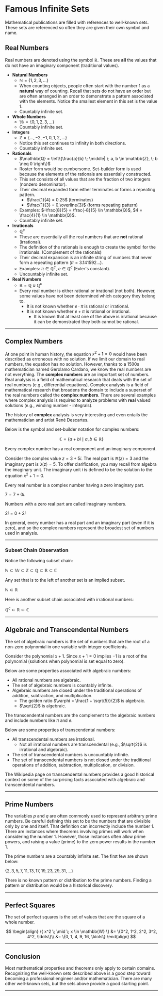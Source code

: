 # Famous Infinite Sets 

Mathematical publications are filled with references to well-known sets. These sets are referenced so often they are given their own symbol and name.  

## Real Numbers
Real numbers are denoted using the symbol $\mathbb{R}$. These are **all** the values that do not have an imaginary component (traditional values).
* **Natural Numbers** 
    * $\mathbb{N} = \{1, 2, 3, \ldots\}$
    * When counting objects, people often start with the number 1 as a **natural** way of counting. Recall that sets do not have an order but are often arranged in an order to demonstrate a pattern associated with the elements. Notice the smallest element in this set is the value 1.
    * Countably infinite set.
* **Whole Numbers**
    * $\mathbb{W} = \{0, 1, 2, 3, \ldots\}$
    * Countably infinite set.
* **Integers**
    * $\mathbb{Z} = \{\ldots, -2, -1, 0, 1, 2, \ldots\}$
    * Notice this set continues to infinity in both directions.
    * Countably infinite set.
* **Rationals**
    * $\mathbb{Q} = \left\{\frac{a}{b} \; \middle| \; a, b \in  \mathbb{Z}, \; b \neq 0 \right\}$
    * Roster form would be cumbersome. Set-builder form is used because the elements of the rationals are essentially constructed.  
    * This set consists of all values that are the fraction of two integers (nonzero denominator).
    * Their decimal expanded form either terminates or forms a repeating pattern.
        * $\frac{1}{4} = 0.25$ (terminates)
        * $\frac{1}{3} = 0.\overline{3}$ (forms repeating pattern)
    * Examples: $-\frac{8}{5} = \frac{-8}{5} \in \mathbb{Q}$, $4 = \frac{4}{1} \in \mathbb{Q}$.
    * Countably infinite set.
* **Irrationals**
    * $\mathbb{Q}^c$
    * These are essentially all the real numbers that are **not** rational (irrational).  
    * The definition of the rationals is enough to create the symbol for the irrationals. (Complement of the rationals)
    * Their decimal expansion is an infinite string of numbers that never form a repeating pattern ($\pi = 3.141592\ldots$).
    * Examples: $\pi \in \mathbb{Q}^c$, $e \in \mathbb{Q}^c$ (Euler's constant).
    * Uncountably infinite set.
* **Real Numbers**
    * $\mathbb{R} = \mathbb{Q} \cup \mathbb{Q}^c$
    * Every real number is either rational or irrational (not both). However, some values have not been determined which category they belong to. 
        * It is not known whether $e \cdot \pi$ is rational or irrational. 
        * It is not known whether $e + \pi$ is rational or irrational. 
            * It is known that at least one of the above is irrational because it can be demonstrated they both cannot be rational.

***

## Complex Numbers 

At one point in human history, the equation $x^2 + 1 = 0$ would have been described as erroneous with no solution. If we limit our domain to real numbers, the equation has no solution. However, thanks to a 1500s mathematician named Gerolamo Cardano, we know the real numbers are not everything. The **complex numbers** are an important set of numbers. Real analysis is a field of mathematical research that deals with the set of real numbers (e.g., differential equations). Complex analysis is a field of mathematical research that broadens the domain to include a superset of the real numbers called the **complex numbers**. There are several examples where complex analysis is required to analyze problems with **real** valued solutions (e.g., winding number - integrals).

The history of **complex** analysis is very interesting and even entails the mathematician and artist René Descartes.

Below is the symbol and set-builder notation for complex numbers:

$$\mathbb{C} = \{ a + bi \; \mid \; a, b \in \mathbb{R} \}$$

Every complex number has a real component and an imaginary component. 

Consider the complex value $z = 3 + 5i$. The real part is $\Re(z) = 3$ and the imaginary part is $\Im(z) = 5$. To offer clarification, you may recall from algebra the imaginary unit. The imaginary unit $i$ is defined to be the solution to the equation $x^2 + 1 = 0$. 

Every real number is a complex number having a zero imaginary part.  

$7 = 7 + 0i$.  

Numbers with a zero real part are called imaginary numbers.

$2i = 0 + 2i$

In general, every number has a real part and an imaginary part (even if it is zero), and so the complex numbers represent the broadest set of numbers used in analysis. 

***

### Subset Chain Observation

Notice the following subset chain:

$\mathbb{N} \subset \mathbb{W} \subset \mathbb{Z} \subset \mathbb{Q} \subset \mathbb{R} \subset \mathbb{C}$

Any set that is to the left of another set is an implied subset. 

$\mathbb{N} \subset \mathbb{R}$ 

Here is another subset chain associated with irrational numbers: 

$\mathbb{Q}^c \subset \mathbb{R} \subset \mathbb{C}$

***

## Algebraic and Transcendental Numbers  

The set of algebraic numbers is the set of numbers that are the root of a non-zero polynomial in one variable with integer coefficients.  

Consider the polynomial $x + 1$. Since $x + 1 = 0$ implies $-1$ is a root of the polynomial (solutions when polynomial is set equal to zero). 

Below are some properties associated with algebraic numbers:

* All rational numbers are algebraic. 
* The set of algebraic numbers is countably infinite.
* Algebraic numbers are closed under the traditional operations of addition, subtraction, and multiplication.
    * The golden ratio $\varphi = \frac{1 + \sqrt{5}}{2}$ is algebraic. 
    * $\sqrt{2}$ is algebraic.

The transcendental numbers are the complement to the algebraic numbers and include numbers like $\pi$ and $e$.   

Below are some properties of transcendental numbers:

* All transcendental numbers are irrational. 
    * Not all irrational numbers are transcendental (e.g., $\sqrt{2}$ is irrational and algebraic).
* The set of transcendental numbers is uncountably infinite. 
* The set of transcendental numbers is not closed under the traditional operations of addition, subtraction, multiplication, or division.

The Wikipedia page on transcendental numbers provides a good historical context on some of the surprising facts associated with algebraic and transcendental numbers. 

***

## Prime Numbers 

The variables $p$ and $q$ are often commonly used to represent arbitrary prime numbers. Be careful defining this set to be the numbers that are divisible only by one and itself. That definition can incorrectly include the number 1. There are instances where theorems involving primes will work when considering the number 1. However, those instances often allow prime powers, and raising a value (prime) to the zero power results in the number 1.

The prime numbers are a countably infinite set. The first few are shown below: 

$\{2, 3, 5, 7, 11, 13, 17, 19, 23, 29, 31, \ldots\}$

There is no known pattern or distribution to the prime numbers. Finding a pattern or distribution would be a historical discovery.

***

## Perfect Squares 

The set of perfect squares is the set of values that are the square of a whole number. 

$$
\begin{align}
\{ x^2 \; \mid \; x \in \mathbb{W} \} &= \{0^2, 1^2, 2^2, 3^2, 4^2, \ldots\}\\ 
&= \{0, 1, 4, 9, 16, \ldots\}
\end{align}
$$

***

## Conclusion 

Most mathematical properties and theorems only apply to certain domains. Recognizing the well-known sets described above is a good step toward becoming a professional engineer and/or mathematician. There are many other well-known sets, but the sets above provide a good starting point.

---